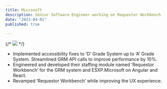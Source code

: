 ```yaml
---
title: Microsoft
description: Senior Software Engineer working on Requestor Workbench
date: "2023-04-01"
published: true
  
---
```



{/* [![](/planetfall.png)](https://planetfall.io) */}

- Implemented accessibility fixes to ‘D’ Grade System up to ‘A’ Grade System. Streamlined GRM API calls to improve performance by 10%.
- Engineered and developed their staffing module named ‘Requestor Workbench’ for the GRM system and ESXP.Microsoft on Angular and React.
- Revamped ‘Requestor Workbench’ while improving the UX experience.


